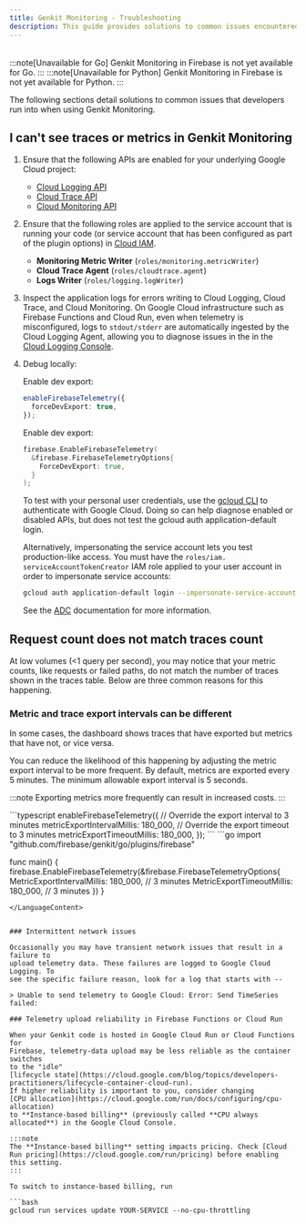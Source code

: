 ```yaml
---
title: Genkit Monitoring - Troubleshooting
description: This guide provides solutions to common issues encountered when using Genkit Monitoring, including problems with traces, metrics, and telemetry export.
---
```



<div style="display: flex; justify-content: space-between; align-items: center; gap: 1rem; margin: 1rem 0 1rem 0;">
  <LanguageSelector supportedLanguages="js" />
  <CopyMarkdownButton />
</div>

<LanguageContent lang="go">
  :::note[Unavailable for Go]
Genkit Monitoring in Firebase is not yet available for Go.
:::
</LanguageContent>

<LanguageContent lang="python">
  :::note[Unavailable for Python]
Genkit Monitoring in Firebase is not yet available for Python.
:::
</LanguageContent>

<LanguageContent lang="js">

The following sections detail solutions to common issues that developers run
into when using Genkit Monitoring.

## I can't see traces or metrics in Genkit Monitoring

1.  Ensure that the following APIs are enabled for your underlying Google Cloud project:
    - [Cloud Logging API](https://console.cloud.google.com/apis/library/logging.googleapis.com)
    - [Cloud Trace API](https://console.cloud.google.com/apis/library/cloudtrace.googleapis.com)
    - [Cloud Monitoring API](https://console.cloud.google.com/apis/library/monitoring.googleapis.com)
2.  Ensure that the following roles are applied to the service account that is running your code (or service account that has been configured as part of the plugin options) in [Cloud IAM](https://console.cloud.google.com/iam-admin/iam).
    - **Monitoring Metric Writer** (`roles/monitoring.metricWriter`)
    - **Cloud Trace Agent** (`roles/cloudtrace.agent`)
    - **Logs Writer** (`roles/logging.logWriter`)
3.  Inspect the application logs for errors writing to Cloud Logging, Cloud Trace, and Cloud Monitoring. On Google Cloud infrastructure such as Firebase Functions and Cloud Run, even when telemetry is misconfigured, logs to `stdout/stderr` are automatically ingested by the Cloud Logging Agent, allowing you to diagnose issues in the in the [Cloud Logging Console](https://console.cloud.google.com/logs).

4.  Debug locally:

    <LanguageContent lang="js">
    Enable dev export:

    ```typescript
    enableFirebaseTelemetry({
      forceDevExport: true,
    });
    ```
    </LanguageContent>

    <LanguageContent lang="go">
    Enable dev export:

    ```go
    firebase.EnableFirebaseTelemetry(
      &firebase.FirebaseTelemetryOptions{
        ForceDevExport: true,
      }
    );
    ```
    </LanguageContent>

    To test with your personal user credentials, use the
    [gcloud CLI](https://cloud.google.com/sdk/docs/install) to authenticate with
    Google Cloud. Doing so can help diagnose enabled or disabled APIs, but does
    not test the gcloud auth application-default login.

    Alternatively, impersonating the service account lets you test
    production-like access. You must have the
    `roles/iam. serviceAccountTokenCreator` IAM role applied to your user account
    in order to impersonate service accounts:

    ```bash
    gcloud auth application-default login --impersonate-service-account <SERVICE_ACCT_EMAIL>
    ```

    See the
    [ADC](https://cloud.google.com/js/authentication/set-up-adc-local-dev-environment)
    documentation for more information.

## Request count does not match traces count

At low volumes (\<1 query per second), you may notice that your metric counts,
like requests or failed paths, do not match the number of traces shown in the
traces table. Below are three common reasons for this happening.

### Metric and trace export intervals can be different

In some cases, the dashboard shows traces that have exported but metrics that
have not, or vice versa.

You can reduce the likelihood of this happening by adjusting the metric export
interval to be more frequent. By default, metrics are exported every 5 minutes.
The minimum allowable export interval is 5 seconds.

:::note
Exporting metrics more frequently can result in increased costs.
:::

<LanguageContent lang="js">
```typescript
enableFirebaseTelemetry({
  // Override the export interval to 3 minutes
  metricExportIntervalMillis: 180_000,
  // Override the export timeout to 3 minutes
  metricExportTimeoutMillis: 180_000,
});
```
</LanguageContent>


<LanguageContent lang="go">
```go
import "github.com/firebase/genkit/go/plugins/firebase"

func main() {
  firebase.EnableFirebaseTelemetry(&firebase.FirebaseTelemetryOptions{
    MetricExportIntervalMillis: 180_000, // 3 minutes
    MetricExportTimeoutMillis:  180_000, // 3 minutes
  })
}
```
</LanguageContent>


### Intermittent network issues

Occasionally you may have transient network issues that result in a failure to
upload telemetry data. These failures are logged to Google Cloud Logging. To
see the specific failure reason, look for a log that starts with --

> Unable to send telemetry to Google Cloud: Error: Send TimeSeries failed:

### Telemetry upload reliability in Firebase Functions or Cloud Run

When your Genkit code is hosted in Google Cloud Run or Cloud Functions for
Firebase, telemetry-data upload may be less reliable as the container switches
to the "idle"
[lifecycle state](https://cloud.google.com/blog/topics/developers-practitioners/lifecycle-container-cloud-run).
If higher reliability is important to you, consider changing
[CPU allocation](https://cloud.google.com/run/docs/configuring/cpu-allocation)
to **Instance-based billing** (previously called **CPU always allocated**) in the Google Cloud Console.

:::note
The **Instance-based billing** setting impacts pricing. Check [Cloud Run pricing](https://cloud.google.com/run/pricing) before enabling this setting.
:::

To switch to instance-based billing, run

```bash
gcloud run services update YOUR-SERVICE --no-cpu-throttling
```

</LanguageContent>
